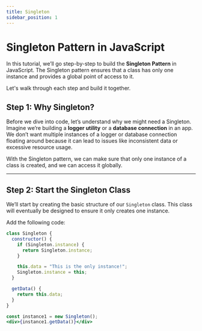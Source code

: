 ```yaml
---
title: Singleton
sidebar_position: 1
---
```


# Singleton Pattern in JavaScript

In this tutorial, we’ll go step-by-step to build the **Singleton Pattern** in JavaScript. The Singleton pattern ensures that a class has only one instance and provides a global point of access to it.

Let's walk through each step and build it together.

## Step 1: Why Singleton?

Before we dive into code, let’s understand why we might need a Singleton. Imagine we’re building a **logger utility** or a **database connection** in an app. We don’t want multiple instances of a logger or database connection floating around because it can lead to issues like inconsistent data or excessive resource usage.

With the Singleton pattern, we can make sure that only one instance of a class is created, and we can access it globally.

---

## Step 2: Start the Singleton Class

We’ll start by creating the basic structure of our `Singleton` class. This class will eventually be designed to ensure it only creates one instance.

Add the following code:
```jsx live
class Singleton {
  constructor() {
    if (Singleton.instance) {
      return Singleton.instance;
    }

    this.data = "This is the only instance!";
    Singleton.instance = this;
  }

  getData() {
    return this.data;
  }
}

const instance1 = new Singleton();
<div>{instance1.getData()}</div>
```
